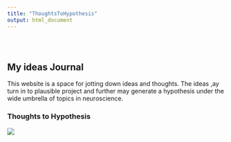 ```yaml
---
title: "ThoughtsToHypothesis"
output: html_document
---
```


<style type="text/css">
.title {
  display: none;
}

#getting-started img {
  margin-right: 10px;
}

</style>

<div class="row" style="padding-top: 30px;">
<div class="col-sm-6">

# **My ideas Journal**

This website is a space for jotting down ideas and thoughts. The ideas ,ay turn in to plausible project and further may generate a hypothesis under the wide umbrella of topics in neuroscience.



</div>
<div class="col-sm-6">

### Thoughts to Hypothesis

<a href = "https://crumplab.github.io">
![](images/logo.png)
</a>
</div>
